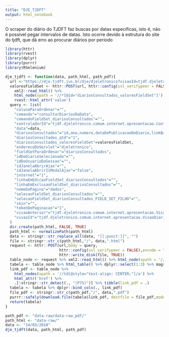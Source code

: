 ```yaml
---
title: "DJE_TJDFT"
output: html_notebook
---
```


O scraper do diário do TJDFT faz buscas por datas especificas, isto é, não é possível pegar intervalos de datas. Isto ocorre devido à estrutura do site do tjdft, que dá erro ao procurar diários por período

```r
library(httr)
library(rvest)
library(dplyr)
library(purrr)
library(RSelenium)
```

```r
dje_tjdft <- function(data, path_html, path_pdf){
  url <-"https://dje.tjdft.jus.br/dje/djeletronico?visaoId=tjdf.djeletronico.comum.internet.apresentacao.VisaoDiarioEletronicoInternetPorData"
  valoresFieldSet <- httr::POST(url, httr::config(ssl_verifypeer = FALSE)) %>% 
    xml2::read_html() %>% 
    html_node(xpath = '//*[@id="diariosConsultados_valoresFieldSet"]') %>%    
    rvest::html_attr('value')
  query <- list(
    "colunaParaOrdenar"="",
    "comando"="consultarDiariosDaData",
    "comandoFieldSet_diariosConsultados"="",
    "controladorId"="tjdf.djeletronico.comum.internet.apresentacao.ControladorDiarioEletronicoInternetPorData",
    "data"=data,
    "diariosConsultados"="id,ano,numero,dataDePublicacaoDoDiario,linkBaixarPDF,linkBaixarP7S",
    "diariosConsultados_qtd"="1",
    "diariosConsultados_valoresFieldSet"=valoresFieldSet,
    "enderecoDoServlet"="djeletronico",
    "fieldSetParaOrdenar"="diariosConsultados",
    "idDoDiarioSelecionado"="",
    "idDoUsuarioDaSessao"="",
    "idJanelaAbrirAjax"="",
    "idJanelaAbrirIsModalAjax"="false",
    "internet"="1",
    "linhaEmEdicaoFieldSet_diariosConsultados"="",
    "linhaEmExclusaoFieldSet_diariosConsultados"="",
    "nomeDaPagina"="dados",
    "selecaoFieldSet_diariosConsultados"="",
    "selecaoFieldSet_diariosConsultados_FIELD_SET_FILHO"="",
    "skin"="",
    "tokenDePaginacao"="1",
    "visaoAnterior"="tjdf.djeletronico.comum.internet.apresentacao.VisaoDiarioEletronicoInternetPorData",
    "visaoId"="tjdf.djeletronico.comum.internet.apresentacao.VisaoDiarioEletronicoInternetPorData"  
  )
  dir.create(path_html, FALSE, TRUE)
  path_html <- normalizePath(path_html)
  data <- stringr::str_replace_all(data, "[[:punct:]]", "")
  file <- stringr::str_c(path_html,"/", data,".html")
  request <- httr::POST(url,body = query, 
                        httr::config(ssl_verifypeer = FALSE),encode = "form",
                        httr::write_disk(file, TRUE))
  table_node <- request %>% xml2::read_html() %>% html_node(xpath = '//table[@id="tabela_diariosConsultados"]')
  tabela <- table_node %>% html_table() %>% dplyr::select(1:3) %>% magrittr::set_names(c("ano", "numero","data_disponibilizacao"))
  link_pdf <- table_node %>%
    html_nodes(xpath = '//td[@style="text-align: CENTER;"]/a') %>%
    html_attr('href') %>% 
    .[!stringr::str_detect(., "(P7S)")] %>% tibble(link_pdf = .)
  tabela <- tabela %>% dplyr::bind_cols(., link_pdf)
  file_pdf <- stringr::str_c(path_pdf,"/", data,".pdf")
  purrr::safely(download.file(tabela$link_pdf, destfile = file_pdf,mode="wb", quiet = T))
  return(tabela)
}

path_pdf <- "data-raw/data-raw_pdf/"
path_html <- "data-raw/"
data <- "14/03/2018"
dje_tjdft(data, path_html, path_pdf)
```

